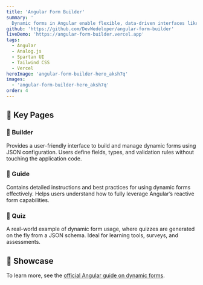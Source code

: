 ```yaml
---
title: 'Angular Form Builder'
summary: '
  Dynamic forms in Angular enable flexible, data-driven interfaces like questionnaires and quizzes. This project showcases their creation and management using JSON configuration.'
github: 'https://github.com/DevWedeloper/angular-form-builder'
liveDemo: 'https://angular-form-builder.vercel.app'
tags:
  - Angular
  - Analog.js
  - Spartan UI
  - Tailwind CSS
  - Vercel
heroImage: 'angular-form-builder-hero_aksh7q'
images:
  - 'angular-form-builder-hero_aksh7q'
order: 4
---
```



<ProjectSummary
  title={frontmatter.title}
  summary={frontmatter.summary}
  github={frontmatter.github}
  liveDemo={frontmatter.liveDemo}
  tags={frontmatter.tags}
  heroImage={frontmatter.heroImage}
/>

## 🧩 Key Pages

### 🔨 Builder

Provides a user-friendly interface to build and manage dynamic forms using JSON configuration. Users define fields, types, and validation rules without touching the application code.

### 📘 Guide

Contains detailed instructions and best practices for using dynamic forms effectively. Helps users understand how to fully leverage Angular’s reactive form capabilities.

### 🧠 Quiz

A real-world example of dynamic form usage, where quizzes are generated on the fly from a JSON schema. Ideal for learning tools, surveys, and assessments.

## 🧠 Showcase

<Carousel images={frontmatter.images} />

To learn more, see the [official Angular guide on dynamic forms](https://angular.dev/guide/forms/dynamic-forms).
